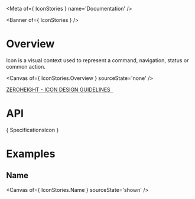 
<Meta of={ IconStories } name='Documentation' />

<Banner of={ IconStories } />

# Overview

Icon is a visual context used to represent a command, navigation, status or common action.

<Canvas of={ IconStories.Overview } sourceState='none' />

<div>
  <a href="#"
     target="_blank">
    ZEROHEIGHT - ICON DESIGN GUIDELINES &nbsp;
  </a>
</div>

# API

<Markdown>{ SpecificationsIcon }</Markdown>

# Examples
## Name

<Canvas of={ IconStories.Name } sourceState='shown' />
